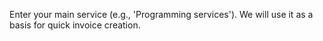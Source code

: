 Enter your main service (e.g., 'Programming services'). We will use it as a basis for quick invoice creation.